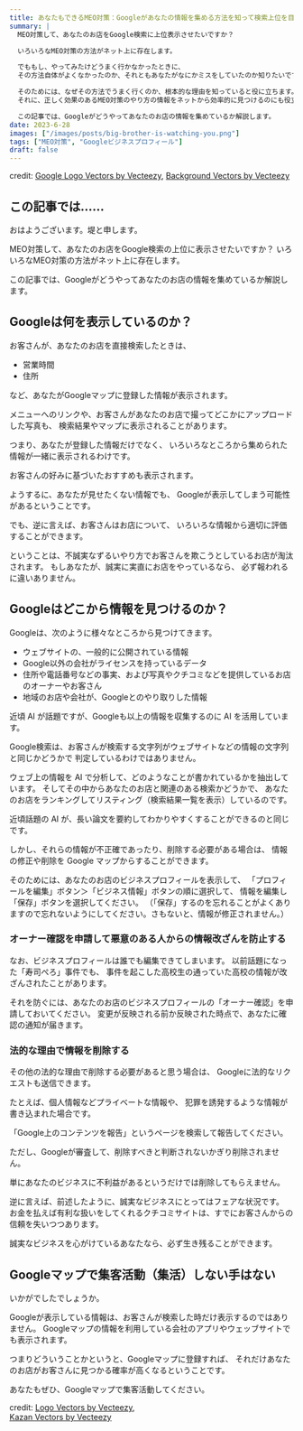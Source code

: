 ```yaml
---
title: あなたもできるMEO対策：Googleがあなたの情報を集める方法を知って検索上位を目指す
summary: |
  MEO対策して、あなたのお店をGoogle検索に上位表示させたいですか？

  いろいろなMEO対策の方法がネット上に存在します。

  でももし、やってみたけどうまく行かなかったときに、
  その方法自体がよくなかったのか、それともあなたがなにかミスをしていたのか知りたいですよね？

  そのためには、なぜその方法でうまく行くのか、根本的な理由を知っていると役に立ちます。
  それに、正しく効果のあるMEO対策のやり方の情報をネットから効率的に見つけるのにも役立ちます。

  この記事では、Googleがどうやってあなたのお店の情報を集めているか解説します。
date: 2023-6-28
images: ["/images/posts/big-brother-is-watching-you.png"]
tags: ["MEO対策", "Googleビジネスプロフィール"]
draft: false
---
```

<div className="text-[7pt] text-white-200 text-right">credit: <span><a href="https://www.vecteezy.com/free-vector/google-logo">Google Logo Vectors by Vecteezy</a>, <a href="https://www.vecteezy.com/free-vector/background">Background Vectors by Vecteezy</a></span></div>

## この記事では……

おはようございます。堤と申します。

MEO対策して、あなたのお店をGoogle検索の上位に表示させたいですか？
いろいろなMEO対策の方法がネット上に存在します。

この記事では、Googleがどうやってあなたのお店の情報を集めているか解説します。

## Googleは何を表示しているのか？

お客さんが、あなたのお店を直接検索したときは、

- 営業時間
- 住所

など、あなたがGoogleマップに登録した情報が表示されます。

メニューへのリンクや、お客さんがあなたのお店で撮ってどこかにアップロードした写真も、
検索結果やマップに表示されることがあります。

つまり、あなたが登録した情報だけでなく、
いろいろなところから集められた情報が一緒に表示されるわけです。

お客さんの好みに基づいたおすすめも表示されます。

ようするに、あなたが見せたくない情報でも、
Googleが表示してしまう可能性があるということです。

でも、逆に言えば、お客さんはお店について、
いろいろな情報から適切に評価することができます。

ということは、不誠実なずるいやり方でお客さんを欺こうとしているお店が淘汰されます。
もしあなたが、誠実に実直にお店をやっているなら、
必ず報われるに違いありません。

## Googleはどこから情報を見つけるのか？

Googleは、次のように様々なところから見つけてきます。

- ウェブサイトの、一般的に公開されている情報
- Google以外の会社がライセンスを持っているデータ
- 住所や電話番号などの事実、および写真やクチコミなどを提供しているお店のオーナーやお客さん
- 地域のお店や会社が、Googleとのやり取りした情報

近頃 AI が話題ですが、Googleも以上の情報を収集するのに AI を活用しています。

Google検索は、お客さんが検索する文字列がウェブサイトなどの情報の文字列と同じかどうかで
判定しているわけではありません。

ウェブ上の情報を AI で分析して、どのようなことが書かれているかを抽出しています。
そしてその中からあなたのお店と関連のある検索かどうかで、
あなたのお店をランキングしてリスティング（検索結果一覧を表示）しているのです。

近頃話題の AI が、長い論文を要約してわかりやすくすることができるのと同じです。

しかし、それらの情報が不正確であったり、削除する必要がある場合は、
情報の修正や削除を Google マップからすることができます。

そのためには、あなたのお店のビジネスプロフィールを表示して、
「プロフィールを編集」ボタン＞「ビジネス情報」ボタンの順に選択して、
情報を編集し「保存」ボタンを選択してください。
（「保存」するのを忘れることがよくありますので忘れないようにしてください。さもないと、情報が修正されません。）

### オーナー確認を申請して悪意のある人からの情報改ざんを防止する

なお、ビジネスプロフィールは誰でも編集できてしまいます。
以前話題になった「寿司ぺろ」事件でも、
事件を起こした高校生の通っていた高校の情報が改ざんされたことがあります。

それを防ぐには、あなたのお店のビジネスプロフィールの「オーナー確認」を申請しておいてください。
変更が反映される前か反映された時点で、あなたに確認の通知が届きます。

### 法的な理由で情報を削除する

その他の法的な理由で削除する必要があると思う場合は、
Googleに法的なリクエストも送信できます。

たとえば、個人情報などプライベートな情報や、
犯罪を誘発するような情報が書き込まれた場合です。

「Google上のコンテンツを報告」というページを検索して報告してください。

ただし、Googleが審査して、削除すべきと判断されないかぎり削除されません。

単にあなたのビジネスに不利益があるというだけでは削除してもらえません。

逆に言えば、前述したように、誠実なビジネスにとってはフェアな状況です。
お金を払えば有利な扱いをしてくれるクチコミサイトは、すでにお客さんからの信頼を失いつつあります。

誠実なビジネスを心がけているあなたなら、必ず生き残ることができます。

## Googleマップで集客活動（集活）しない手はない

いかがでしたでしょうか。

Googleが表示している情報は、お客さんが検索した時だけ表示するのではありません。
Googleマップの情報を利用している会社のアプリやウェッブサイトでも表示されます。

つまりどういうことかというと、Googleマップに登録すれば、
それだけあなたのお店がお客さんに見つかる確率が高くなるということです。

あなたもぜひ、Googleマップで集客活動してください。

<div className="text-[9px] text-right px-12">credit: <a href="https://www.vecteezy.com/free-vector/logo">Logo Vectors by Vecteezy</a>, <br/><a href="https://www.vecteezy.com/free-vector/kazan">Kazan Vectors by Vecteezy</a></div>

